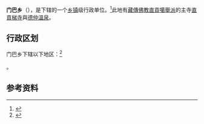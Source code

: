 {{中国乡级行政区|54/01/27/201/000}}

'''门巴乡'''（{{bo|z=རྨམ་པ།་|w=}}），是{{PRC admin/fullname|54/01/27/201/000|3}}下辖的一个[[乡镇|乡镇]]级行政单位。<ref>{{PRC admin/ref sgc|{{PRC admin/parent|54/01/27/201/000}}}}</ref>此地有[[藏傳佛教|藏傳佛教]][[直貢噶舉派|直貢噶舉派]]的主寺[[直貢梯寺|直貢梯寺]]與[[德仲溫泉|德仲溫泉]]。

== 行政区划 ==

门巴乡下辖以下地区：<ref>{{PRC admin/ref sgc|54/01/27/201/000}}</ref>

{{PRC admin/children|54/01/27/201/000}}。

== 参考资料 ==

{{reflist}}

{{行政区划小作品}}
{{PRC admin/navcat|54/01/27/201/000}}